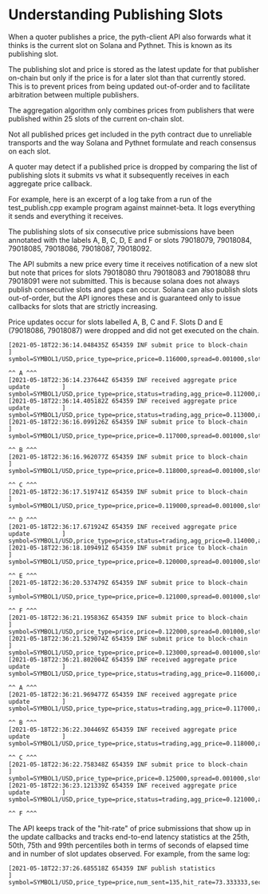 # Understanding Publishing Slots

When a quoter publishes a price, the pyth-client API also forwards what it thinks is the current slot on Solana and Pythnet. This is known as its publishing slot.

The publishing slot and price is stored as the latest update for that publisher on-chain but only if the price is for a later slot than that currently stored. This is to prevent prices from being updated out-of-order and to facilitate arbitration between multiple publishers.

The aggregation algorithm only combines prices from publishers that were published within 25 slots of the current on-chain slot.

Not all published prices get included in the pyth contract due to unreliable transports and the way Solana and Pythnet formulate and reach consensus on each slot.

A quoter may detect if a published price is dropped by comparing the list of publishing slots it submits vs what it subsequently receives in each aggregate price callback.

For example, here is an excerpt of a log take from a run of the test\_publish.cpp example program against mainnet-beta. It logs everything it sends and everything it receives.

The publishing slots of six consecutive price submissions have been annotated with the labels A, B, C, D, E and F or slots 79018079, 79018084, 79018085, 79018086, 79018087, 79018092.

The API submits a new price every time it receives notification of a new slot but note that prices for slots 79018080 thru 79018083 and 79018088 thru 79018091 were not submitted. This is because solana does not always publish consecutive slots and gaps can occur. Solana can also publish slots out-of-order, but the API ignores these and is guaranteed only to issue callbacks for slots that are strictly increasing.

Price updates occur for slots labelled A, B, C and F. Slots D and E (79018086, 79018087) were dropped and did not get executed on the chain.

```
[2021-05-18T22:36:14.048435Z 654359 INF submit price to block-chain             ] symbol=SYMBOL1/USD,price_type=price,price=0.116000,spread=0.001000,slot=79018079,sub_id=1
                                                                                                                                                          ^^ A ^^^
[2021-05-18T22:36:14.237644Z 654359 INF received aggregate price update         ] symbol=SYMBOL1/USD,price_type=price,status=trading,agg_price=0.112000,agg_spread=0.001000,valid_slot=79018076,pub_slot=79018077,my_price=0.112000,my_conf=0.001000,my_status=trading,my_slot=79018075
[2021-05-18T22:36:14.405182Z 654359 INF received aggregate price update         ] symbol=SYMBOL1/USD,price_type=price,status=trading,agg_price=0.113000,agg_spread=0.001000,valid_slot=79018077,pub_slot=79018078,my_price=0.113000,my_conf=0.001000,my_status=trading,my_slot=79018076
[2021-05-18T22:36:16.099126Z 654359 INF submit price to block-chain             ] symbol=SYMBOL1/USD,price_type=price,price=0.117000,spread=0.001000,slot=79018084,sub_id=1
                                                                                                                                                          ^^ B ^^^
[2021-05-18T22:36:16.962077Z 654359 INF submit price to block-chain             ] symbol=SYMBOL1/USD,price_type=price,price=0.118000,spread=0.001000,slot=79018085,sub_id=1
                                                                                                                                                          ^^ C ^^^
[2021-05-18T22:36:17.519741Z 654359 INF submit price to block-chain             ] symbol=SYMBOL1/USD,price_type=price,price=0.119000,spread=0.001000,slot=79018086,sub_id=1
                                                                                                                                                          ^^ D ^^^
[2021-05-18T22:36:17.671924Z 654359 INF received aggregate price update         ] symbol=SYMBOL1/USD,price_type=price,status=trading,agg_price=0.114000,agg_spread=0.001000,valid_slot=79018078,pub_slot=79018079,my_price=0.114000,my_conf=0.001000,my_status=trading,my_slot=79018077
[2021-05-18T22:36:18.109491Z 654359 INF submit price to block-chain             ] symbol=SYMBOL1/USD,price_type=price,price=0.120000,spread=0.001000,slot=79018087,sub_id=1
                                                                                                                                                          ^^ E ^^^
[2021-05-18T22:36:20.537479Z 654359 INF submit price to block-chain             ] symbol=SYMBOL1/USD,price_type=price,price=0.121000,spread=0.001000,slot=79018092,sub_id=1
                                                                                                                                                          ^^ F ^^^
[2021-05-18T22:36:21.195836Z 654359 INF submit price to block-chain             ] symbol=SYMBOL1/USD,price_type=price,price=0.122000,spread=0.001000,slot=79018093,sub_id=1
[2021-05-18T22:36:21.529074Z 654359 INF submit price to block-chain             ] symbol=SYMBOL1/USD,price_type=price,price=0.123000,spread=0.001000,slot=79018094,sub_id=1
[2021-05-18T22:36:21.802004Z 654359 INF received aggregate price update         ] symbol=SYMBOL1/USD,price_type=price,status=trading,agg_price=0.116000,agg_spread=0.001000,valid_slot=79018079,pub_slot=79018085,my_price=0.116000,my_conf=0.001000,my_status=trading,my_slot=79018079
                                                                                                                                                                                                                                                                               ^^ A ^^^
[2021-05-18T22:36:21.969477Z 654359 INF received aggregate price update         ] symbol=SYMBOL1/USD,price_type=price,status=trading,agg_price=0.117000,agg_spread=0.001000,valid_slot=79018085,pub_slot=79018087,my_price=0.117000,my_conf=0.001000,my_status=trading,my_slot=79018084
                                                                                                                                                                                                                                                                               ^^ B ^^^
[2021-05-18T22:36:22.304469Z 654359 INF received aggregate price update         ] symbol=SYMBOL1/USD,price_type=price,status=trading,agg_price=0.118000,agg_spread=0.001000,valid_slot=79018087,pub_slot=79018093,my_price=0.118000,my_conf=0.001000,my_status=trading,my_slot=79018085
                                                                                                                                                                                                                                                                               ^^ C ^^^
[2021-05-18T22:36:22.758348Z 654359 INF submit price to block-chain             ] symbol=SYMBOL1/USD,price_type=price,price=0.125000,spread=0.001000,slot=79018096,sub_id=1
[2021-05-18T22:36:23.121339Z 654359 INF received aggregate price update         ] symbol=SYMBOL1/USD,price_type=price,status=trading,agg_price=0.121000,agg_spread=0.001000,valid_slot=79018093,pub_slot=79018094,my_price=0.121000,my_conf=0.001000,my_status=trading,my_slot=79018092
                                                                                                                                                                                                                                                                               ^^ F ^^^
```

The API keeps track of the "hit-rate" of price submissions that show up in the update callbacks and tracks end-to-end latency statistics at the 25th, 50th, 75th and 99th percentiles both in terms of seconds of elapsed time and in number of slot updates observed. For example, from the same log:

```
[2021-05-18T22:37:26.685518Z 654359 INF publish statistics                      ] symbol=SYMBOL1/USD,price_type=price,num_sent=135,hit_rate=73.333333,secs_p25=2.000000,secs_p50=2.500000,secs_p75=3.000000,secs_p99=7.500000,slot_p25=4,slot_p50=4,slot_p75=6,slot_p99=16
```
